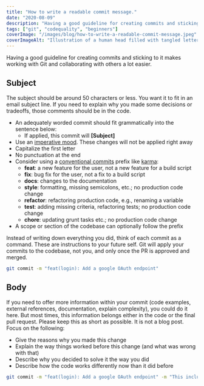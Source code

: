 ```yaml
---
title: "How to write a readable commit message."
date: "2020-08-09"
description: "Having a good guideline for creating commits and sticking to it makes working with Git and collaborat..."
tags: ["git", "codequality", "beginners"]
coverImage: "/images/blog/how-to-write-a-readable-commit-message.jpeg"
coverImageAlt: "Illustration of a human head filled with tangled letters and gadgets, emitting beams towards a branching network of orange nodes, symbolizing complex thinking."
---
```



Having a good guideline for creating commits and sticking to it makes working with Git and collaborating with others a lot easier.

## Subject

The subject should be around 50 characters or less. You want it to fit in an email subject line.  If you need to explain why you made some decisions or tradeoffs, those comments should be in the code.

* An adequately worded commit should fit grammatically into the sentence below:
  * If applied, this commit will **[Subject]**
* Use an [imperative mood](https://en.wikipedia.org/wiki/Imperative_mood). These changes will not be applied right away
* Capitalize the first letter
* No punctuation at the end
* Consider using a [conventional commits](https://www.conventionalcommits.org/) prefix like [karma](https://www.conventionalcommits.org/):
  * **feat**: a new feature for the user, not a new feature for a build script
  * **fix**: bug fix for the user, not a fix to a build script
  * **docs**: changes to the documentation
  * **style**: formatting, missing semicolons, etc.; no production code change
  * **refactor**: refactoring production code, e.g., renaming a variable
  * **test**: adding missing criteria, refactoring tests; no production code change
  * **chore**: updating grunt tasks etc.; no production code change
* A scope or section of the codebase can optionally follow the prefix


Instead of writing down everything you did, think of each commit as a command. These are instructions to your future self. Git will apply your commits to the codebase, not you, and only once the PR is approved and merged.

```Bash
git commit -m "feat(login): Add a google OAuth endpoint"
```

## Body

If you need to offer more information within your commit (code examples, external references, documentation,  explain complexity), you could do it here. But most times, this information belongs either in the code or the final pull request. Please keep this as short as possible. It is not a blog post. Focus on the following:

* Give the reasons why you made this change
* Explain the way things worked before this change (and what was wrong with that)
* Describe why you decided to solve it the way you did
* Describe how the code works differently now than it did before

```bash
git commit -m "feat(login): Add a google OAuth endpoint" -m "This includes the handler, routes, and templates."
```

